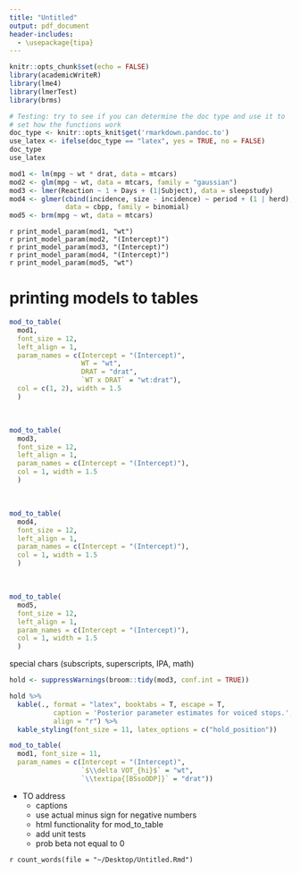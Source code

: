 ```yaml
---
title: "Untitled"
output: pdf_document
header-includes:
  - \usepackage{tipa}
---
```


```r
knitr::opts_chunk$set(echo = FALSE)
library(academicWriteR)
library(lme4)
library(lmerTest)
library(brms)
```

```r
# Testing: try to see if you can determine the doc type and use it to 
# set how the functions work
doc_type <- knitr::opts_knit$get('rmarkdown.pandoc.to')
use_latex <- ifelse(doc_type == "latex", yes = TRUE, no = FALSE)
doc_type
use_latex
```




```r
mod1 <- lm(mpg ~ wt * drat, data = mtcars)
mod2 <- glm(mpg ~ wt, data = mtcars, family = "gaussian")
mod3 <- lmer(Reaction ~ 1 + Days + (1|Subject), data = sleepstudy)
mod4 <- glmer(cbind(incidence, size - incidence) ~ period + (1 | herd),
              data = cbpp, family = binomial)
mod5 <- brm(mpg ~ wt, data = mtcars)
```


`r print_model_param(mod1, "wt")`  
`r print_model_param(mod2, "(Intercept)")`  
`r print_model_param(mod3, "(Intercept)")`  
`r print_model_param(mod4, "(Intercept)")`  
`r print_model_param(mod5, "wt")`






# printing models to tables



```r
mod_to_table(
  mod1, 
  font_size = 12, 
  left_align = 1, 
  param_names = c(Intercept = "(Intercept)", 
                  WT = "wt", 
                  DRAT = "drat", 
                  `WT x DRAT` = "wt:drat"), 
  col = c(1, 2), width = 1.5
  )

```

<br>

```r
mod_to_table(
  mod3, 
  font_size = 12, 
  left_align = 1, 
  param_names = c(Intercept = "(Intercept)"), 
  col = 1, width = 1.5
  )

```

<br>

```r
mod_to_table(
  mod4, 
  font_size = 12, 
  left_align = 1, 
  param_names = c(Intercept = "(Intercept)"), 
  col = 1, width = 1.5
  )
```

<br>

```r
mod_to_table(
  mod5, 
  font_size = 12, 
  left_align = 1, 
  param_names = c(Intercept = "(Intercept)"), 
  col = 1, width = 1.5
  )
```







special chars (subscripts, superscripts, IPA, math)

```r
hold <- suppressWarnings(broom::tidy(mod3, conf.int = TRUE))

hold %>% 
  kable(., format = "latex", booktabs = T, escape = T, 
           caption = 'Posterior parameter estimates for voiced stops.', 
           align = "r") %>% 
  kable_styling(font_size = 11, latex_options = c("hold_position"))  

```




```r
mod_to_table(
  mod1, font_size = 11, 
  param_names = c(Intercept = "(Intercept)", 
                  `$\\delta VOT_{hi}$` = "wt", 
                  `\\textipa{[BSsoODP]}` = "drat"))
```


- TO address
  - captions
  - use actual minus sign for negative numbers
  - html functionality for mod_to_table
  - add unit tests
  - prob beta not equal to 0



`r count_words(file = "~/Desktop/Untitled.Rmd")`